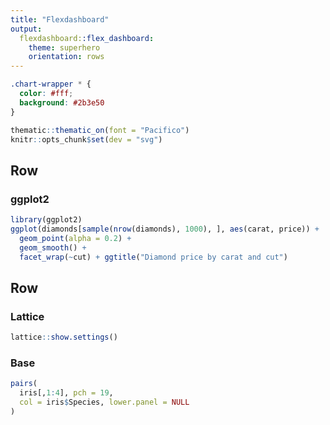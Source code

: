 ```yaml
---
title: "Flexdashboard"
output: 
  flexdashboard::flex_dashboard:
    theme: superhero
    orientation: rows
---
```


<!-- 
Flexdashboard sets white bg and black fg on its chart containers. 
Right now you can change that with custom CSS, but in the near future you shouldn't need this hack
-->

```css
.chart-wrapper * {
  color: #fff;
  background: #2b3e50
}
```


```r
thematic::thematic_on(font = "Pacifico")
knitr::opts_chunk$set(dev = "svg")
```


Row
-------------------------------------

### ggplot2 

```r
library(ggplot2)
ggplot(diamonds[sample(nrow(diamonds), 1000), ], aes(carat, price)) +
  geom_point(alpha = 0.2) +
  geom_smooth() +
  facet_wrap(~cut) + ggtitle("Diamond price by carat and cut")
```

Row
-------------------------------------

### Lattice 

```r
lattice::show.settings()
```

### Base

```r
pairs(
  iris[,1:4], pch = 19, 
  col = iris$Species, lower.panel = NULL
)
```

